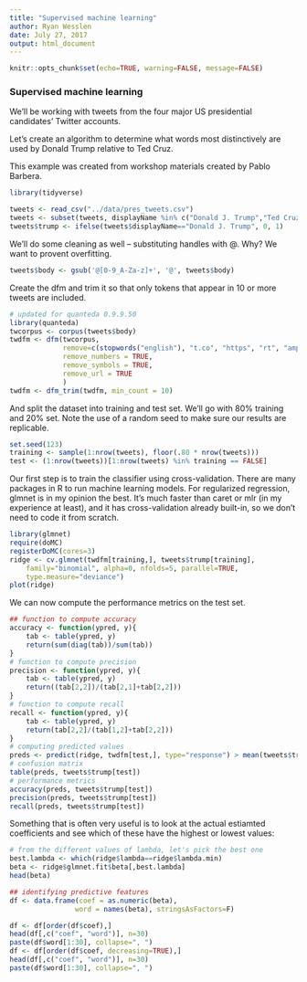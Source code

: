 ```yaml
---
title: "Supervised machine learning"
author: Ryan Wesslen
date: July 27, 2017
output: html_document
---
```


```r
knitr::opts_chunk$set(echo=TRUE, warning=FALSE, message=FALSE)
```

### Supervised machine learning

We'll be working with tweets from the four major US presidential candidates' Twitter accounts.

Let's create an algorithm to determine what words most distinctively are used by Donald Trump relative to Ted Cruz.

This example was created from workshop materials created by Pablo Barbera.

```r
library(tidyverse)

tweets <- read_csv("../data/pres_tweets.csv")
tweets <- subset(tweets, displayName %in% c("Donald J. Trump","Ted Cruz"))
tweets$trump <- ifelse(tweets$displayName=="Donald J. Trump", 0, 1)
```

We'll do some cleaning as well -- substituting handles with @. Why? We want to provent overfitting.

```r
tweets$body <- gsub('@[0-9_A-Za-z]+', '@', tweets$body)
```

Create the dfm and trim it so that only tokens that appear in 10 or more tweets are included.

```r
# updated for quanteda 0.9.9.50
library(quanteda)
twcorpus <- corpus(tweets$body)
twdfm <- dfm(twcorpus, 
             remove=c(stopwords("english"), "t.co", "https", "rt", "amp", "http", "t.c", "can"),
             remove_numbers = TRUE, 
             remove_symbols = TRUE,
             remove_url = TRUE
             )
twdfm <- dfm_trim(twdfm, min_count = 10)
```

And split the dataset into training and test set. We'll go with 80% training and 20% set. Note the use of a random seed to make sure our results are replicable.

```r
set.seed(123)
training <- sample(1:nrow(tweets), floor(.80 * nrow(tweets)))
test <- (1:nrow(tweets))[1:nrow(tweets) %in% training == FALSE]
```

Our first step is to train the classifier using cross-validation. There are many packages in R to run machine learning models. For regularized regression, glmnet is in my opinion the best. It's much faster than caret or mlr (in my experience at least), and it has cross-validation already built-in, so we don't need to code it from scratch.

```r
library(glmnet)
require(doMC)
registerDoMC(cores=3)
ridge <- cv.glmnet(twdfm[training,], tweets$trump[training], 
	family="binomial", alpha=0, nfolds=5, parallel=TRUE,
	type.measure="deviance")
plot(ridge)
```

We can now compute the performance metrics on the test set.

```r
## function to compute accuracy
accuracy <- function(ypred, y){
	tab <- table(ypred, y)
	return(sum(diag(tab))/sum(tab))
}
# function to compute precision
precision <- function(ypred, y){
	tab <- table(ypred, y)
	return((tab[2,2])/(tab[2,1]+tab[2,2]))
}
# function to compute recall
recall <- function(ypred, y){
	tab <- table(ypred, y)
	return(tab[2,2]/(tab[1,2]+tab[2,2]))
}
# computing predicted values
preds <- predict(ridge, twdfm[test,], type="response") > mean(tweets$trump[test])
# confusion matrix
table(preds, tweets$trump[test])
# performance metrics
accuracy(preds, tweets$trump[test])
precision(preds, tweets$trump[test])
recall(preds, tweets$trump[test])
```

Something that is often very useful is to look at the actual estiamted coefficients and see which of these have the highest or lowest values:

```r
# from the different values of lambda, let's pick the best one
best.lambda <- which(ridge$lambda==ridge$lambda.min)
beta <- ridge$glmnet.fit$beta[,best.lambda]
head(beta)

## identifying predictive features
df <- data.frame(coef = as.numeric(beta),
				word = names(beta), stringsAsFactors=F)

df <- df[order(df$coef),]
head(df[,c("coef", "word")], n=30)
paste(df$word[1:30], collapse=", ")
df <- df[order(df$coef, decreasing=TRUE),]
head(df[,c("coef", "word")], n=30)
paste(df$word[1:30], collapse=", ")
```

